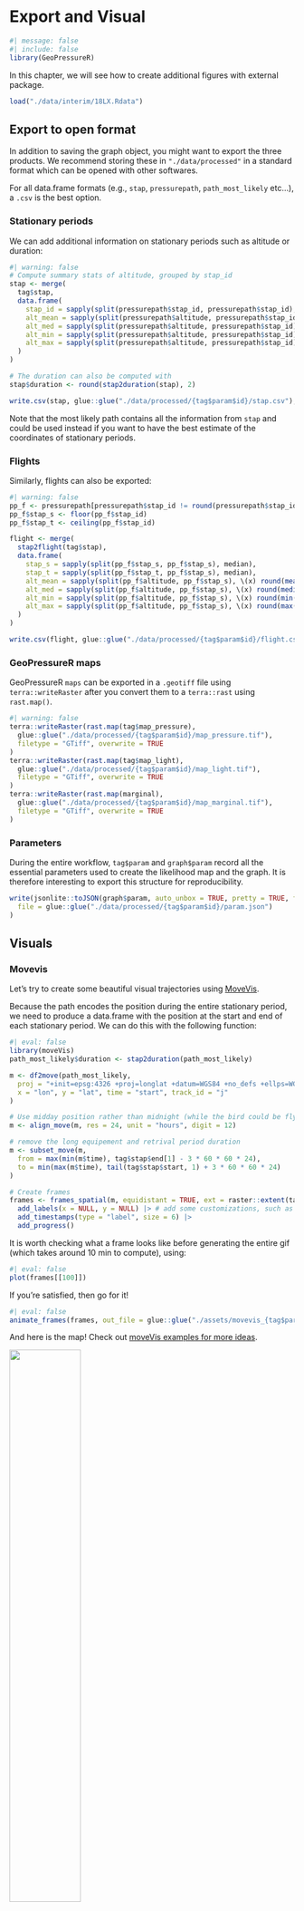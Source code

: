 # Export and Visual

```r
#| message: false
#| include: false
library(GeoPressureR)
```

In this chapter, we will see how to create additional figures with external package.

```r
load("./data/interim/18LX.Rdata")
```

## Export to open format

In addition to saving the graph object, you might want to export the three products. We recommend storing these in `"./data/processed"` in a standard format which can be opened with other softwares.

For all data.frame formats (e.g., `stap`, `pressurepath`, `path_most_likely` etc...), a `.csv` is the best option.

### Stationary periods

We can add additional information on stationary periods such as altitude or duration:

```r
#| warning: false
# Compute summary stats of altitude, grouped by stap_id
stap <- merge(
  tag$stap,
  data.frame(
    stap_id = sapply(split(pressurepath$stap_id, pressurepath$stap_id), median),
    alt_mean = sapply(split(pressurepath$altitude, pressurepath$stap_id), \(x) round(mean(x), 1)),
    alt_med = sapply(split(pressurepath$altitude, pressurepath$stap_id), \(x) round(median(x), 1)),
    alt_min = sapply(split(pressurepath$altitude, pressurepath$stap_id), \(x) round(min(x), 1)),
    alt_max = sapply(split(pressurepath$altitude, pressurepath$stap_id), \(x) round(max(x), 1))
  )
)

# The duration can also be computed with
stap$duration <- round(stap2duration(stap), 2)

write.csv(stap, glue::glue("./data/processed/{tag$param$id}/stap.csv"), row.names = FALSE)
```

Note that the most likely path contains all the information from `stap` and could be used instead if you want to have the best estimate of the coordinates of stationary periods.

### Flights

Similarly, flights can also be exported:

```r
#| warning: false
pp_f <- pressurepath[pressurepath$stap_id != round(pressurepath$stap_id), ]
pp_f$stap_s <- floor(pp_f$stap_id)
pp_f$stap_t <- ceiling(pp_f$stap_id)

flight <- merge(
  stap2flight(tag$stap),
  data.frame(
    stap_s = sapply(split(pp_f$stap_s, pp_f$stap_s), median),
    stap_t = sapply(split(pp_f$stap_t, pp_f$stap_s), median),
    alt_mean = sapply(split(pp_f$altitude, pp_f$stap_s), \(x) round(mean(x), 1)),
    alt_med = sapply(split(pp_f$altitude, pp_f$stap_s), \(x) round(median(x), 1)),
    alt_min = sapply(split(pp_f$altitude, pp_f$stap_s), \(x) round(min(x), 1)),
    alt_max = sapply(split(pp_f$altitude, pp_f$stap_s), \(x) round(max(x), 1))
  )
)

write.csv(flight, glue::glue("./data/processed/{tag$param$id}/flight.csv"), row.names = FALSE)
```

### GeoPressureR maps

GeoPressureR `maps` can be exported in a `.geotiff` file using `terra::writeRaster` after you convert them to a `terra::rast` using `rast.map()`.

```r
#| warning: false
terra::writeRaster(rast.map(tag$map_pressure),
  glue::glue("./data/processed/{tag$param$id}/map_pressure.tif"),
  filetype = "GTiff", overwrite = TRUE
)
terra::writeRaster(rast.map(tag$map_light),
  glue::glue("./data/processed/{tag$param$id}/map_light.tif"),
  filetype = "GTiff", overwrite = TRUE
)
terra::writeRaster(rast.map(marginal),
  glue::glue("./data/processed/{tag$param$id}/map_marginal.tif"),
  filetype = "GTiff", overwrite = TRUE
)
```

### Parameters

During the entire workflow, `tag$param` and `graph$param` record all the essential parameters used to create the likelihood map and the graph. It is therefore interesting to export this structure for reproducibility.

```r
write(jsonlite::toJSON(graph$param, auto_unbox = TRUE, pretty = TRUE, force = TRUE),
  file = glue::glue("./data/processed/{tag$param$id}/param.json")
)
```

## Visuals

### Movevis

Let's try to create some beautiful visual trajectories using <a href="https://movevis.org/index.html" target="_blank">MoveVis</a>.

Because the path encodes the position during the entire stationary period, we need to produce a data.frame with the position at the start and end of each stationary period. We can do this with the following function:

```r
#| eval: false
library(moveVis)
path_most_likely$duration <- stap2duration(path_most_likely)

m <- df2move(path_most_likely,
  proj = "+init=epsg:4326 +proj=longlat +datum=WGS84 +no_defs +ellps=WGS84 +towgs84=0,0,0",
  x = "lon", y = "lat", time = "start", track_id = "j"
)

# Use midday position rather than midnight (while the bird could be flying)
m <- align_move(m, res = 24, unit = "hours", digit = 12)

# remove the long equipement and retrival period duration
m <- subset_move(m,
  from = max(min(m$time), tag$stap$end[1] - 3 * 60 * 60 * 24),
  to = min(max(m$time), tail(tag$stap$start, 1) + 3 * 60 * 60 * 24)
)

# Create frames
frames <- frames_spatial(m, equidistant = TRUE, ext = raster::extent(tag$param$tag_set_map$extent)) |>
  add_labels(x = NULL, y = NULL) |> # add some customizations, such as axis labels
  add_timestamps(type = "label", size = 6) |>
  add_progress()
```

It is worth checking what a frame looks like before generating the entire gif (which takes around 10 min to compute), using:

```r
#| eval: false
plot(frames[[100]])
```

If you're satisfied, then go for it!

```r
#| eval: false
animate_frames(frames, out_file = glue::glue("./assets/movevis_{tag$param$id}.gif"), height = 1000, width = 1000, overwrite = T)
```

And here is the map! Check out <a href="https://movevis.org/index.html#examples" target="_blank">moveVis examples for more ideas</a>.

![](assets/movevis_18LX.gif){width="50%"}

### `ggpmap`

Enter your google map API (see documentation of `?register_google()`)

```r
#| eval: false
library(ggmap)
library(cowplot)
register_google("googlemap_key")
```

```r
#| eval: false
istap_winter <- which(stap2duration(tag$stap) > 50)[2]

p0 <- get_googlemap(
  center = c(lon = path_most_likely$lon[istap_winter], lat = path_most_likely$lat[istap_winter]),
  zoom = 9, maptype = "hybrid", size = c(1280, 1280), scale = 4
) |>
  ggmap() + theme_map()
```

```r
#| eval: false
#| warning: false

# Convert to data.frame
df <- rast.map(marginal)[[istap_winter]] |>
  terra::disagg(5, method = "bilinear") |>
  as.data.frame(xy = TRUE)
names(df)[3] <- "layer"

# Compute the percentile
df <- df[!is.na(df$layer), ]
df <- df[order(df$layer), ]
df$layerP <- 1 - cumsum(df$layer) / sum(df$layer)

# Add plot
p <- p0 +
  geom_contour(df, aes(x = x, y = y, z = layerP, color = after_stat(level)), linewidth = 2, breaks = c(.5, .1)) +
  scale_colour_gradient(
    high = "red",
    low = "white",
    limits = c(0, .1),
    guide = "none"
  )
```

```r
#| eval: false
plot_inset <- ggplot() +
  borders("world", colour = "gray90", fill = "gray50", linewidth = 0.1) +
  coord_quickmap(
    xlim = c(-18, 51),
    ylim = c(-35, 37),
    expand = FALSE
  ) +
  geom_rect(
    aes(
      xmin = layer_scales(p0)$x$range$range[1],
      xmax = layer_scales(p0)$x$range$range[2],
      ymin = layer_scales(p0)$y$range$range[1],
      ymax = layer_scales(p0)$y$range$range[2]
    ),
    color = "red", alpha = 0.1, linewidth = 1
  ) +
  theme_map() +
  theme(
    panel.border = element_rect(colour = "black", fill = NA, linewidth = 1),
    panel.background = element_rect(fill = "#FFFFFF")
  )

pf <- ggdraw() +
  draw_plot(p) +
  draw_plot(plot_inset, x = .15, y = .06, width = 0.35, height = 0.35)
```

```r
#| eval: false
ggsave(plot = pf, "assets/wintering_location.png")
```

![](assets/wintering_location.png){width="50%"}

### More ideas

Check the Resources section to see what others have done with this method!
